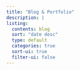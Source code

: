 ```yaml
---
title: "Blog & Portfolio"
description: |
listing:
  contents: blog
  sort: "date desc"
  type: default
  categories: true
  sort-ui: true
  filter-ui: false
---
```



